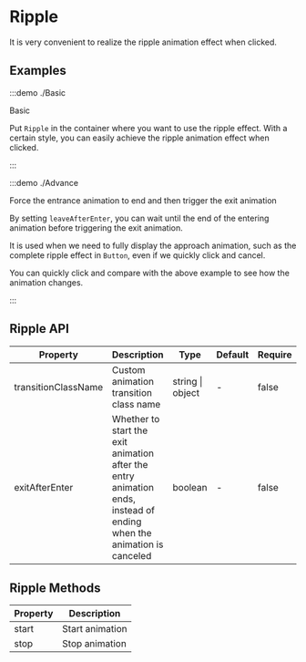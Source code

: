 # Ripple

It is very convenient to realize the ripple animation effect when clicked.

## Examples

:::demo ./Basic

Basic

Put `Ripple` in the container where you want to use the ripple effect. With a certain style, you can easily achieve the ripple animation effect when clicked.

:::

:::demo ./Advance

Force the entrance animation to end and then trigger the exit animation

By setting `leaveAfterEnter`, you can wait until the end of the entering animation before triggering the exit animation.

It is used when we need to fully display the approach animation, such as the complete ripple effect in `Button`, even if we quickly click and cancel.

You can quickly click and compare with the above example to see how the animation changes.

:::

## Ripple API

| Property | Description | Type | Default | Require |
| --- | --- | --- | --- | --- |
| transitionClassName | Custom animation transition class name | string \| object | - | false |
| exitAfterEnter | Whether to start the exit animation after the entry animation ends, instead of ending when the animation is canceled | boolean | - | false |

## Ripple Methods

| Property | Description     |
| -------- | --------------- |
| start    | Start animation |
| stop     | Stop animation  |
